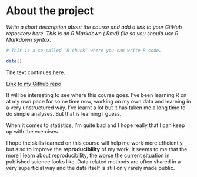 
# About the project

*Write a short description about the course and add a link to your GitHub repository here. This is an R Markdown (.Rmd) file so you should use R Markdown syntax.*

```r
# This is a so-called "R chunk" where you can write R code.

date()

```
The text continues here.

[Link to my Github repo](https://github.com/LeonMercier/IODS-project)

It will be interesting to see where this course goes. I've been learning R on at my own pace for some time now, working on my own data and learning in a very unstructured way. I've learnt a lot but it has taken me a long time to do simple analyses. But that is learning I guess. 

When it comes to statistics, I'm quite bad and I hope really that I can keep up with the exercises. 

I hope the skills learned on this course will help me work more efficiently but also to improve the **reproducibility** of my work. It seems to me that the more I learn about reproducibility, the worse the current situation in published science looks like. Data related methods are often shared in a very superficial way and the data itself is still only rarely made public. 